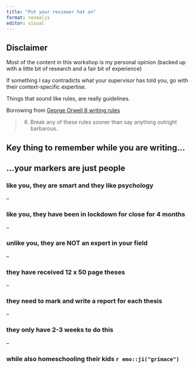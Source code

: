 ```yaml
---
title: "Put your reviewer hat on"
format: revealjs
editor: visual
---
```


## Disclaimer

Most of the content in this workshop is my personal opinion (backed up with a little bit of research and a fair bit of experience)

If something I say contradicts what your supervisor has told you, go with their context-specific expertise. 

Things that sound like rules, are really guidelines. 

Borrowing from [George Orwell 6 writing rules](https://www.mhpbooks.com/6-writing-rules-from-george-orwell/)

> 6. Break any of these rules sooner than say anything outright barbarous.



## Key thing to remember while you are writing...


## ...your markers are just people


### like you, they are smart and they like psychology 

--

### like you, they have been in lockdown for close for 4 months

--

### unlike you, they are NOT an expert in your field

--

### they have received 12 x 50 page theses


--

### they need to mark and write a report for each thesis

--


### they only have 2-3 weeks to do this 

--

### while also homeschooling their kids `r emo::ji("grimace")`

